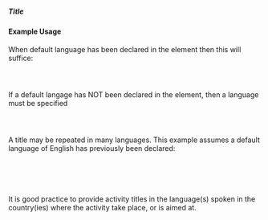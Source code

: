 ===== Title ===== 
{{for revision 1.03}}
==== Example Usage ====
When default language has been declared in the <iati-activity> element then this will suffice:
<code xml>
    <title>Grant Performance Report</title>
</code>

If a default langage has NOT been declared in the <iati-activity> element, then a language must be specified
<code xml>
    <title xml:lang="en">Grant Performance Report</title>
</code>

A title may be repeated in many languages. This example assumes a default language of English has previously been declared:
<code xml>
    <title>Grant Performance Report</title>
    <title xml:lang="es">Grant Informe sobre los resultados</title>
    <title xml:lang="fr">Rapport sur le rendement de subvention</title>
</code>

It is good practice to provide activity titles in the language(s) spoken in the country(ies) where the activity take place, or is aimed at.